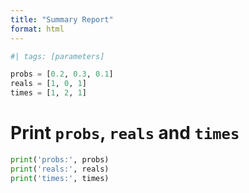 ```yaml
---
title: "Summary Report"
format: html
---
```


```python
#| tags: [parameters]

probs = [0.2, 0.3, 0.1]
reals = [1, 0, 1]
times = [1, 2, 1]

```

# Print `probs`, `reals` and `times`

```python
print('probs:', probs)
print('reals:', reals)
print('times:', times)

```